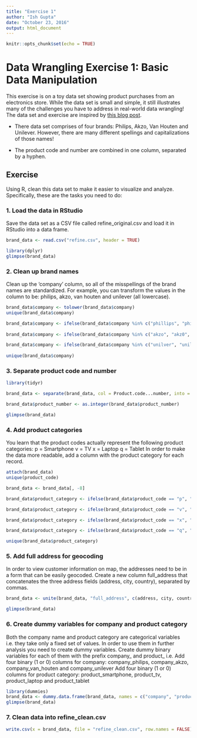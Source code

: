 ---
title: "Exercise 1"
author: "Ish Gupta"
date: "October 23, 2016"
output: html_document
---

```{r setup, include=FALSE}
knitr::opts_chunk$set(echo = TRUE)
```

# Data Wrangling Exercise 1: Basic Data Manipulation

 This exercise is on a toy data set showing product purchases from an electronics store. While the data set is small and simple, it still illustrates many of the challenges you have to address in real-world data wrangling! The data set and exercise are inspired by [this blog post](http://d3-media.blogspot.nl/2013/11/how-to-refine-your-data.html).
 
* There data set comprises of four brands: Philips, Akzo, Van Houten and Unilever. However, there are many different spellings and capitalizations of those names!

* The product code and number are combined in one column, separated by a hyphen.

## Exercise
Using R, clean this data set to make it easier to visualize and analyze. Specifically, these are the tasks you need to do:

### 1. Load the data in RStudio
Save the data set as a CSV file called refine_original.csv and load it in RStudio into a data frame.

```{r, message = FALSE}
brand_data <- read.csv("refine.csv", header = TRUE)

library(dplyr)
glimpse(brand_data)

```

###  2.  Clean up brand names

Clean up the 'company' column, so all of the misspellings of the brand names are standardized. For example, you can transform the values in the column to be: philips, akzo, van houten and unilever (all lowercase).

```{r}

brand_data$company <- tolower(brand_data$company)
unique(brand_data$company)

brand_data$company <- ifelse(brand_data$company %in% c("phillips", "philips", "phllips", "phillps", "fillips", "phlips"), "philips", brand_data$company)
  
brand_data$company <- ifelse(brand_data$company %in% c("akzo", "akz0", "ak zo"), "akzo", brand_data$company)

brand_data$company <- ifelse(brand_data$company %in% c("unilver", "unilever"), "unilever", brand_data$company)
    
unique(brand_data$company)
```

### 3. Separate product code and number

```{r, message = FALSE}
library(tidyr)

brand_data <- separate(brand_data, col = Product.code...number, into = c("product_code", "product_number"))

brand_data$product_number <- as.integer(brand_data$product_number)

glimpse(brand_data)
```


### 4. Add product categories

You learn that the product codes actually represent the following product categories:
p = Smartphone
v = TV
x = Laptop
q = Tablet
In order to make the data more readable, add a column with the product category for each record.

```{r}
attach(brand_data)
unique(product_code)

brand_data <- brand_data[, -8]

brand_data$product_category <- ifelse(brand_data$product_code == "p", "Smartphone", NA)

brand_data$product_category <- ifelse(brand_data$product_code == "v", "TV", brand_data$product_category)

brand_data$product_category <- ifelse(brand_data$product_code == "x", "Laptop", brand_data$product_category) 

brand_data$product_category <- ifelse(brand_data$product_code == "q", "Tablet",   brand_data$product_category)

unique(brand_data$product_category)
```


### 5. Add full address for geocoding

In order to view customer information on map, the addresses need to be in a form that can be easily geocoded. Create a new column full_address that concatenates the three address fields (address, city, country), separated by commas.

```{r}
brand_data <- unite(brand_data, "full_address", c(address, city, country), sep=", ")

glimpse(brand_data)
```

### 6. Create dummy variables for company and product category
Both the company name and product category are categorical variables i.e. they take only a fixed set of values. In order to use them in further analysis you need to create dummy variables. Create dummy binary variables for each of them with the prefix company_ and product_ i.e.
Add four binary (1 or 0) columns for company: company_philips, company_akzo, company_van_houten and company_unilever
Add four binary (1 or 0) columns for product category: product_smartphone, product_tv, product_laptop and product_tablet


```{r, message=FALSE}
library(dummies)
brand_data <- dummy.data.frame(brand_data, names = c("company", "product_category"), sep="_")
glimpse(brand_data)
```

### 7. Clean data into refine_clean.csv

```{r}
write.csv(x = brand_data, file = "refine_clean.csv", row.names = FALSE)
```

